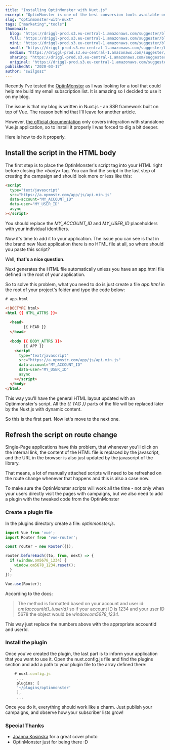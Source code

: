 ```yaml
---
title: "Installing OptinMonster with Nuxt.js"
excerpt: "OptinMonster is one of the best conversion tools available on the Web. I tried it out and as there is no direct guide how to install this script in Nuxt.js application, I decided to write one on my own. Happy reading!"
slug: "optinmonster-with-nuxt"
tags: ["marketing","tools"]
thumbnail:
  blog: "https://driggl-prod.s3.eu-central-1.amazonaws.com/suggester/blogs/99a95609-d8fd-4a84-994c-2386fd1c15de/uploads/64313ecc-96ec-4c7e-ab1a-599946618990/blog.jpeg"
  full: "https://driggl-prod.s3.eu-central-1.amazonaws.com/suggester/blogs/99a95609-d8fd-4a84-994c-2386fd1c15de/uploads/64313ecc-96ec-4c7e-ab1a-599946618990/full.jpeg"
  mini: "https://driggl-prod.s3.eu-central-1.amazonaws.com/suggester/blogs/99a95609-d8fd-4a84-994c-2386fd1c15de/uploads/64313ecc-96ec-4c7e-ab1a-599946618990/mini.jpeg"
  small: "https://driggl-prod.s3.eu-central-1.amazonaws.com/suggester/blogs/99a95609-d8fd-4a84-994c-2386fd1c15de/uploads/64313ecc-96ec-4c7e-ab1a-599946618990/small.jpeg"
  medium: "https://driggl-prod.s3.eu-central-1.amazonaws.com/suggester/blogs/99a95609-d8fd-4a84-994c-2386fd1c15de/uploads/64313ecc-96ec-4c7e-ab1a-599946618990/medium.jpeg"
  sharing: "https://driggl-prod.s3.eu-central-1.amazonaws.com/suggester/blogs/99a95609-d8fd-4a84-994c-2386fd1c15de/uploads/64313ecc-96ec-4c7e-ab1a-599946618990/sharing.jpeg"
  original: "https://driggl-prod.s3.eu-central-1.amazonaws.com/suggester/blogs/99a95609-d8fd-4a84-994c-2386fd1c15de/uploads/64313ecc-96ec-4c7e-ab1a-599946618990/original.jpeg"
publishedAt: "2020-03-17"
author: "swilgosz"
---
```


Recently I've tested the [OptinMonster](https://optinmonster.com) as I was looking for a tool that could help me build my email subscription list. It is amazing so I decided to use it on my blog.

The issue is that my blog is written in Nuxt.js - an SSR framework built on top of Vue. The reason behind that I'll leave for another article.

However, [the official documentation](https://optinmonster.com/docs/using-the-optinmonster-api-with-single-page-applications/) only covers integration with standalone Vue.js application, so to install it properly I was forced to dig a bit deeper.

Here is how to do it properly.

## Install the script in the HTML body

The first step is to place the OptinMonster's script tag into your HTML right before closing the _\<body>_ tag. You can find the script in the last step of creating the campaign and should look more or less like this:

```html
<script
  type="text/javascript"
  src="https://a.opmnstr.com/app/js/api.min.js"
  data-account="MY_ACCOUNT_ID"
  data-user="MY_USER_ID"
  async
></script>
```

You should replace the _MY_ACCOUNT_ID_ and _MY_USER_ID_ placeholders with your individual identifiers.

Now it's time to add it to your application. The issue you can see is that in the brand new Nuxt application there is no HTML file at all, so where should you paste this script?

Well, **that's a nice question.**

Nuxt generates the HTML file automatically unless you have an app.html file defined in the root of your application.

So to solve this problem, what you need to do is just create a file _app.html_ in the root of your project's folder and type the code below:

```html
# app.html

<!DOCTYPE html>
<html {{ HTML_ATTRS }}>
   
  <head>
        {{ HEAD }}  
  </head>
   
  <body {{ BODY_ATTRS }}>
        {{ APP }}    
    <script
      type="text/javascript"
      src="https://a.opmnstr.com/app/js/api.min.js"
      data-account="MY_ACCOUNT_ID"
      data-user="MY_USER_ID"
      async
    ></script>
  </body>
</html>
```

This way you'll have the general HTML layout updated with an Optinmonster's script. All the _{{ TAG }}_ parts of the file will be replaced later by the Nuxt.js with dynamic content.

So this is the first part. Now let's move to the next one.

## Refresh the script on route change

Single-Page applications have this problem, that whenever you'll click on the internal link, the content of the HTML file is replaced by the javascript, and the URL in the browser is also just updated by the javascript of the library.

That means, a lot of manually attached scripts will need to be refreshed on the route change whenever that happens and this is also a case now.

To make sure the OptinMonster scripts will work all the time - not only when your users directly visit the pages with campaigns, but we also need to add a plugin with the tweaked code from the OptinMonster

### Create a plugin file

In the plugins directory create a file: _optinmonster.js_.

```jsx
import Vue from 'vue';
import Router from 'vue-router';

const router = new Router({});

router.beforeEach((to, from, next) => {
  if (window.om5678_1234) {
    window.om5678_1234.reset();
  }
});

Vue.use(Router);
```

According to the docs:

> The method is formatted based on your account and user id: _om{accountId}\_{userId}_ so if your account ID is 1234 and your user ID 5678 the object would be _window.om5678_1234_.

This way just replace the numbers above with the appropriate accountId and userId.

### Install the plugin

Once you've created the plugin, the last part is to inform your application that you want to use it. Open the nuxt.config.js file and find the plugins section and add a path to your plugin file to the array defined there:

```js
    # nuxt.config.js
     ...
     plugins: [
     '~/plugins/optinmonster'
     ],
     ...
```

Once you do it, everything should work like a charm. Just publish your campaigns, and observe how your subscriber lists grow!

### Special Thanks

- [Joanna Kosińska](https://unsplash.com/@joannakosinska) for a great cover photo
- OptinMonster just for being there :D
